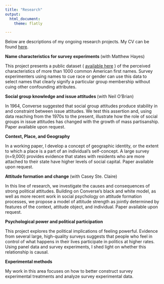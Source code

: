 ```yaml
---
title: "Research"
output:
  html_document:
    theme: flatly

---
```


<link rel="stylesheet" href="papercss-master/src/styles.scss" type="text/css">

Below are descriptions of my ongoing research projects. My CV can be found [here](mitchellcv.pdf).

<b> Name characteristics for survey experiments </b> (with Matthew Hayes)

This project presents a public dataset ( [available here](https://dataverse.harvard.edu/dataset.xhtml?persistentId=doi:10.7910/DVN/HEOSVW) ) of the perceived characteristics of more than 1000 common American first names. Survey experimenters using names to cue race or gender can use this data to select names that clearly signify a particular group membership without cuing other confounding attributes.

<b> Social group knowledge and issue attitudes </b> (with Neil O'Brian)

In 1964, Converse suggested that social group attitudes produce stability in and constraint between issue attitudes. We test this assertion and, using data reaching from the 1970s to the present, illustrate how the role of social groups in issue attitudes has changed with the growth of mass partisanship. Paper available upon request.

<b> Context, Place, and Geography </b>

In a working paper, I develop a concept of geographic identity, or the extent to which a place is a part of an individual's self-concept. A large survey (n=9,000) provides evidence that states with residents who are more attached to their state have higher levels of social capital. Paper available upon request.

<b> Attitude formation and change </b> (with Casey Ste. Claire)

In this line of research, we investigate the causes and consequences of strong political attitudes. Building on Converse's black and white model, as well as more recent work in social psychology on attitude formation processes, we propose a model of attitude strength as jointly determined by features of the context, attitude object, and individual. Paper available upon request.

<b> Psychological power and political participation </b>

This project explores the political implications of feeling powerful. Evidence from several large, high-quality surveys suggests that people who feel in control of what happens in their lives participate in politics at higher rates. Using panel data and survey experiments, I shed light on whether this relationship is causal.

<b> Experimental methods </b>

My work in this area focuses on how to better construct survey experimental treatments and analyze survey experimental data.